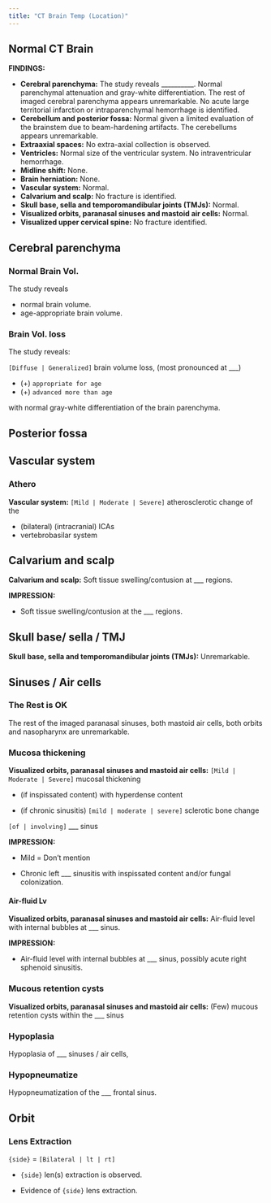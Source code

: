 ```yaml
---
title: "CT Brain Temp (Location)"
---
```


## Normal CT Brain

**FINDINGS:**

-   **Cerebral parenchyma:** The study reveals __________. Normal parenchymal attenuation and gray-white differentiation. The rest of imaged cerebral parenchyma appears unremarkable. No acute large territorial infarction or intraparenchymal hemorrhage is identified. 
-   **Cerebellum and posterior fossa:** Normal given a limited evaluation of the brainstem due to beam-hardening artifacts. The cerebellums appears unremarkable. 
-   **Extraaxial spaces:** No extra-axial collection is observed. 
-   **Ventricles:** Normal size of the ventricular system. No intraventricular hemorrhage. 
-   **Midline shift:** None. 
-   **Brain herniation:** None. 
-   **Vascular system:** Normal. 
-   **Calvarium and scalp:** No fracture is identified. 
-   **Skull base, sella and temporomandibular joints (TMJs):** Normal.
-   **Visualized orbits, paranasal sinuses and mastoid air cells:** Normal. 
-   **Visualized upper cervical spine:** No fracture identified.


## Cerebral parenchyma

### Normal Brain Vol.

The study reveals 

-   normal brain volume. 
-   age-appropriate brain volume.


### Brain Vol. loss

The study reveals:

`[Diffuse | Generalized]` brain volume loss, (most pronounced at ___)

-  (+) `appropriate for age`
-  (+) `advanced more than age`

with normal gray-white differentiation of the brain parenchyma.

## Posterior fossa



## Vascular system

### Athero

**Vascular system:** `[Mild | Moderate | Severe]` atherosclerotic change of the

-   (bilateral) (intracranial) ICAs
-   vertebrobasilar system

## Calvarium and scalp

**Calvarium and scalp:** Soft tissue swelling/contusion at ___ regions.

**IMPRESSION:**

- Soft tissue swelling/contusion at the ___ regions. 

## Skull base/ sella / TMJ

**Skull base, sella and temporomandibular joints (TMJs):** Unremarkable. 

## Sinuses / Air cells

### The Rest is OK

The rest of the imaged paranasal sinuses, both mastoid air cells, both orbits and nasopharynx are unremarkable.

### Mucosa thickening

**Visualized orbits, paranasal sinuses and mastoid air cells:** `[Mild | Moderate | Severe]` mucosal thickening

-   (if inspissated content) with hyperdense content

-   (if chronic sinusitis) `[mild | moderate | severe]` sclerotic bone change 

`[of | involving]` ___ sinus

**IMPRESSION:**

-   Mild = Don't mention

-   Chronic left ___ sinusitis with inspissated content and/or fungal colonization. 

#### Air-fluid Lv

**Visualized orbits, paranasal sinuses and mastoid air cells:** Air-fluid level with internal bubbles at ___ sinus.

**IMPRESSION:**

- Air-fluid level with internal bubbles at ___ sinus, possibly acute right sphenoid sinusitis. 

### Mucous retention cysts

**Visualized orbits, paranasal sinuses and mastoid air cells:** (Few) mucous retention cysts within the ___ sinus

### Hypoplasia

Hypoplasia of ___ sinuses / air cells,

### Hypopneumatize

Hypopneumatization of the ___ frontal sinus. 


## Orbit


### Lens Extraction

`{side}` = `[Bilateral | lt | rt]`

-   `{side}` len(s) extraction is observed.

-   Evidence of `{side}` lens extraction.